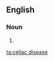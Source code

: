 ==English==

===Noun===
{{en-noun|sg=[[celiac]] [[disease]]|-}}

# {{alternative spelling of|coeliac disease|from=US}}

[[ta:celiac disease]]